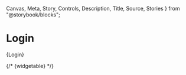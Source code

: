 
  Canvas,
  Meta,
  Story,
  Controls,
  Description,
  Title,
  Source,
  Stories
} from "@storybook/blocks";

# Login
<Meta  of={EpicsPVStories}/> 

<Description />
<ImportPath fullPath="import Login from 'src/components/SystemComponents/Login';"/>

<Controls/>
<Stories includePrimary={false}/>
<Markdown>{Login}</Markdown>

{/* <Markdown>{widgetable}</Markdown> */} 
